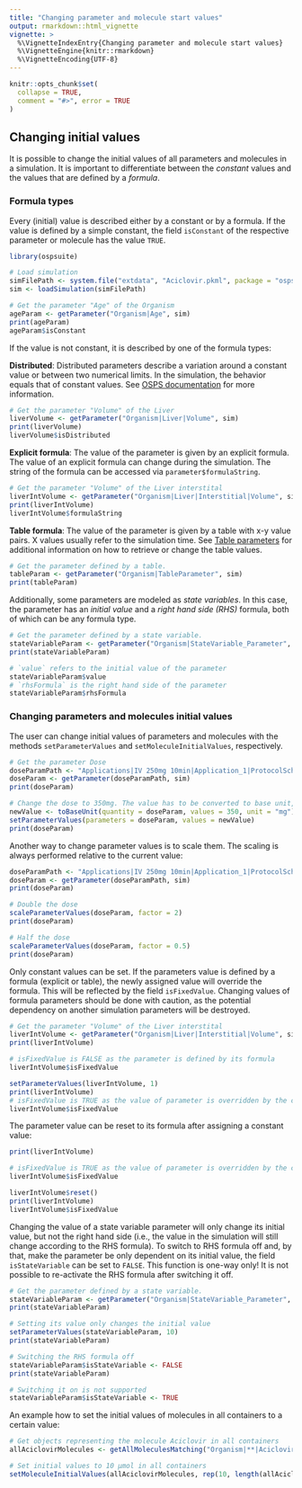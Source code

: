 ```yaml
---
title: "Changing parameter and molecule start values"
output: rmarkdown::html_vignette
vignette: >
  %\VignetteIndexEntry{Changing parameter and molecule start values}
  %\VignetteEngine{knitr::rmarkdown}
  %\VignetteEncoding{UTF-8}
---
```


```r
knitr::opts_chunk$set(
  collapse = TRUE,
  comment = "#>", error = TRUE
)
```

## Changing initial values

It is possible to change the initial values of all parameters and molecules in a simulation. It is important to differentiate between the *constant* values and the values that are defined by a *formula*.

### Formula types

Every (initial) value is described either by a constant or by a formula. If the value is defined by a simple constant, the field `isConstant` of the respective parameter or molecule has the value `TRUE`.

```r
library(ospsuite)

# Load simulation
simFilePath <- system.file("extdata", "Aciclovir.pkml", package = "ospsuite")
sim <- loadSimulation(simFilePath)

# Get the parameter "Age" of the Organism
ageParam <- getParameter("Organism|Age", sim)
print(ageParam)
ageParam$isConstant
```

If the value is not constant, it is described by one of the formula types:

  **Distributed**: Distributed parameters describe a variation around a constant value or between two numerical limits. In the simulation, the behavior equals that of constant values. See [OSPS documentation](https://docs.open-systems-pharmacology.org/working-with-mobi/mobi-documentation/model-building-components#working-with-constant-and-distributed-parameters) for more information.

```r
# Get the parameter "Volume" of the Liver
liverVolume <- getParameter("Organism|Liver|Volume", sim)
print(liverVolume)
liverVolume$isDistributed
```

  **Explicit formula**: The value of the parameter is given by an explicit formula. The value of an explicit formula can change during the simulation. The string of the formula can be accessed via `parameter$formulaString`.

```r
# Get the parameter "Volume" of the Liver interstital
liverIntVolume <- getParameter("Organism|Liver|Interstitial|Volume", sim)
print(liverIntVolume)
liverIntVolume$formulaString
```

  **Table formula**: The value of the parameter is given by a table with x-y value pairs. X values usually refer to the simulation time. See [Table parameters](table-parameters.html) for additional information on how to retrieve or change the table values.

```r
# Get the parameter defined by a table.
tableParam <- getParameter("Organism|TableParameter", sim)
print(tableParam)
```

Additionally, some parameters are modeled as *state variables*. In this case, the parameter has an *initial value* and a *right hand side (RHS)* formula, both of which can be any formula type.

```r
# Get the parameter defined by a state variable.
stateVariableParam <- getParameter("Organism|StateVariable_Parameter", sim)
print(stateVariableParam)

# `value` refers to the initial value of the parameter
stateVariableParam$value
# `rhsFormula` is the right hand side of the parameter
stateVariableParam$rhsFormula
```

### Changing parameters and molecules initial values

The user can change initial values of parameters and molecules with the methods `setParameterValues` and `setMoleculeInitialValues`, respectively.

```r
# Get the parameter Dose
doseParamPath <- "Applications|IV 250mg 10min|Application_1|ProtocolSchemaItem|Dose"
doseParam <- getParameter(doseParamPath, sim)
print(doseParam)

# Change the dose to 350mg. The value has to be converted to base unit, first
newValue <- toBaseUnit(quantity = doseParam, values = 350, unit = "mg")
setParameterValues(parameters = doseParam, values = newValue)
print(doseParam)
```

Another way to change parameter values is to scale them. The scaling is always performed relative to the current value:

```r
doseParamPath <- "Applications|IV 250mg 10min|Application_1|ProtocolSchemaItem|Dose"
doseParam <- getParameter(doseParamPath, sim)
print(doseParam)

# Double the dose
scaleParameterValues(doseParam, factor = 2)
print(doseParam)

# Half the dose
scaleParameterValues(doseParam, factor = 0.5)
print(doseParam)
```

Only constant values can be set. If the parameters value is defined by a formula (explicit or table), the newly assigned value will override the formula. This will be reflected by the field `isFixedValue`. Changing values of formula parameters should be done with caution, as the potential dependency on another simulation parameters will be destroyed.

```r
# Get the parameter "Volume" of the Liver interstital
liverIntVolume <- getParameter("Organism|Liver|Interstitial|Volume", sim)
print(liverIntVolume)

# isFixedValue is FALSE as the parameter is defined by its formula
liverIntVolume$isFixedValue

setParameterValues(liverIntVolume, 1)
print(liverIntVolume)
# isFixedValue is TRUE as the value of parameter is overridden by the constant value
liverIntVolume$isFixedValue
```

The parameter value can be reset to its formula after assigning a constant value:

```r
print(liverIntVolume)

# isFixedValue is TRUE as the value of parameter is overridden by the constant value
liverIntVolume$isFixedValue

liverIntVolume$reset()
print(liverIntVolume)
liverIntVolume$isFixedValue
```

Changing the value of a state variable parameter will only change its initial value, but not the right hand side (i.e., the value in the simulation will still change according to the RHS formula). To switch to RHS formula off and, by that, make the parameter be only dependent on its initial value, the field `isStateVariable` can be set to `FALSE`. This function is one-way only! It is not possible to re-activate the RHS formula after switching it off.

```r
# Get the parameter defined by a state variable.
stateVariableParam <- getParameter("Organism|StateVariable_Parameter", sim)
print(stateVariableParam)

# Setting its value only changes the initial value
setParameterValues(stateVariableParam, 10)
print(stateVariableParam)

# Switching the RHS formula off
stateVariableParam$isStateVariable <- FALSE
print(stateVariableParam)

# Switching it on is not supported
stateVariableParam$isStateVariable <- TRUE
```

An example how to set the initial values of molecules in all containers to a certain value:

```r
# Get objects representing the molecule Aciclovir in all containers
allAciclovirMolecules <- getAllMoleculesMatching("Organism|**|Aciclovir", sim)

# Set initial values to 10 µmol in all containers
setMoleculeInitialValues(allAciclovirMolecules, rep(10, length(allAciclovirMolecules)))
```
